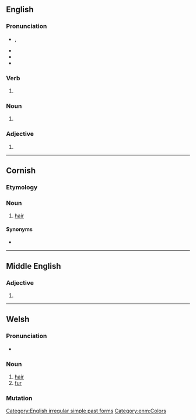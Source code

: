 {{also|Blew}}
==English==

===Pronunciation===
* {{enPR|blo͞o}}, {{IPA|en|/bluː/}}
* {{audio|en|en-us-blew.ogg|Audio (US)}}
* {{rhymes|en|uː}}
* {{homophones|en|blue}}

===Verb===
{{head|en|verb form}}

# {{en-simple past of|blow}}

===Noun===
{{en-noun|~}}

# {{obsolete form of|en|blue}}

===Adjective===
{{en-adj}}

# {{obsolete form of|en|blue}}

[[Category:English irregular simple past forms]]

----

==Cornish==

===Etymology===
{{rfe|kw}}

===Noun===
{{head|kw|noun|g=f|singulative|blewen}}

# [[hair]]

====Synonyms====
* {{l|kw|gols}}

{{topics|kw|Hair}}

----

==Middle English==

===Adjective===
{{head|enm|adjective}}

# {{alternative form of|enm|blewe}}

[[Category:enm:Colors]]

----

==Welsh==

===Pronunciation===
* {{audio|cy|Cy-blew.ogg|Audio}}

===Noun===
{{cy-noun/new|m-p|blewyn}}

# [[hair]]
# [[fur]]

===Mutation===
{{cy-mut-auto}}